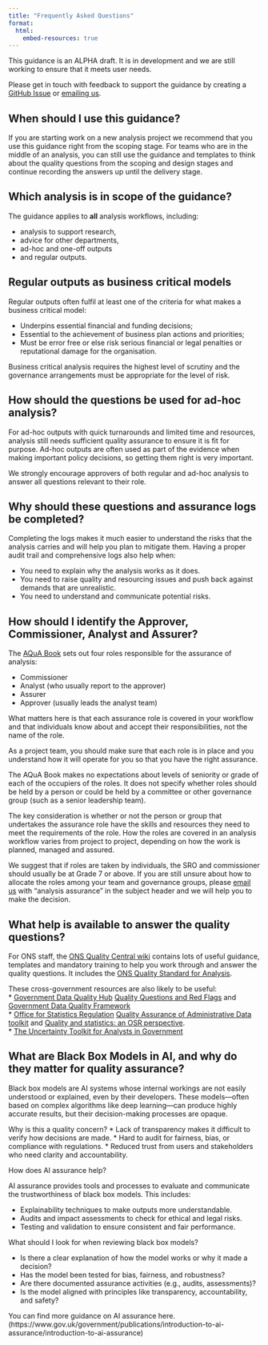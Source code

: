 ```yaml
---
title: "Frequently Asked Questions"
format:
  html:
    embed-resources: true
---
```


::: {.callout-note collapse="false"}
This guidance is an ALPHA draft. It is in development and we are still working to ensure that it meets user needs.

Please get in touch with feedback to support the guidance by creating a [GitHub Issue](https://github.com/best-practice-and-impact/analysis_project_documentation/issues) or [emailing us](mailto:ASAP@ons.gov.uk).
:::

## When should I use this guidance?

If you are starting work on a new analysis project we recommend that you use this guidance right from the scoping stage. For teams who are in the middle of an analysis, you can still use the guidance and templates to think about the quality questions from the scoping and design stages and continue recording the answers up until the delivery stage. 

## Which analysis is in scope of the guidance?

The guidance applies to **all** analysis workflows, including: 

* analysis to support research, 
* advice for other departments, 
* ad-hoc and one-off outputs 
* and regular outputs.  

::: {.callout-note collapse="true"}

## Regular outputs as business critical models

Regular outputs often fulfil at least one of the criteria for what makes a business critical model:    
 
* Underpins essential financial and funding decisions;    
* Essential to the achievement of business plan actions and priorities;    
* Must be error free or else risk serious financial or legal penalties or reputational damage for the organisation.    
    
Business critical analysis requires the highest level of scrutiny and the governance arrangements must be appropriate for the level of risk.  
:::

::: {.callout-note collapse="true"}

## How should the questions be used for ad-hoc analysis?

For ad-hoc outputs with quick turnarounds and limited time and resources, analysis still needs sufficient quality assurance to ensure it is fit for purpose. Ad-hoc outputs are often used as part of the evidence when making important policy decisions, so getting them right is very important.  

We strongly encourage approvers of both regular and ad-hoc analysis to answer all questions relevant to their role. 
:::

::: {.callout-note collapse="true"}

## Why should these questions and assurance logs be completed?
Completing the logs makes it much easier to understand the risks that the analysis carries and will help you plan to mitigate them. Having a proper audit trail and comprehensive logs also help when:

* You need to explain why the analysis works as it does.    
* You need to raise quality and resourcing issues and push back against demands that are unrealistic.    
* You need to understand and communicate potential risks.    
:::

::: {.callout-note collapse="true"}

## How should I identify the Approver, Commissioner, Analyst and Assurer?

The [AQuA Book](https://www.gov.uk/government/publications/the-aqua-book-guidance-on-producing-quality-analysis-for-government) sets out four roles responsible for the assurance of analysis:

* Commissioner       
* Analyst (who usually report to the approver)    
* Assurer    
* Approver (usually leads the analyst team)      

What matters here is that each assurance role is covered in your workflow and that individuals know about and accept their responsibilities, not the name of the role.    

As a project team, you should make sure that each role is in place and you understand how it will operate for you so that you have the right assurance. 

The AQuA Book makes no expectations about levels of seniority or grade of each of the occupiers of the roles. It does not specify whether roles should be held by a person or could be held by a committee or other governance group (such as a senior leadership team). 

The key consideration is whether or not the person or group that undertakes the assurance role have the skills and resources they need to meet the requirements of the role. How the roles are covered in an analysis workflow varies from project to project, depending on how the work is planned, managed and assured. 

We suggest that if roles are taken by individuals, the SRO and commissioner should usually be at Grade 7 or above. If you are still unsure about how to allocate the roles among your team and governance groups, please [email us](mailto:ASAP@ons.gov.uk) with "analysis assurance" in the subject header and we will help you to make the decision. 
:::

::: {.callout-note collapse="true"}

## What help is available to answer the quality questions?

For ONS staff, the [ONS Quality Central wiki](https://officenationalstatistics.sharepoint.com/sites/onswiki/SitePages/Quality-Central.aspx) contains lots of useful guidance, templates and mandatory training to help you work through and answer the quality questions. It includes the [ONS Quality Standard for Analysis](https://officenationalstatistics.sharepoint.com/sites/onswiki/SitePages/Quality_Standards.aspx).    

These cross-government resources are also likely to be useful:    
* [Government Data Quality Hub](https://www.gov.uk/government/organisations/government-data-quality-hub) [Quality Questions and Red Flags](https://dataqualityhub.github.io/resources-for-quality-analysis-external/) and [Government Data Quality Framework](https://www.gov.uk/government/publications/the-government-data-quality-framework)    
* [Office for Statistics Regulation](https://osr.statisticsauthority.gov.uk/) [Quality Assurance of Administrative Data toolkit](https://osr.statisticsauthority.gov.uk/publication/administrative-data-quality-assurance-toolkit/) and [Quality and statistics: an OSR perspective](https://osr.statisticsauthority.gov.uk/publication/quality-and-statistics-an-osr-perspective/).    
* [The Uncertainty Toolkit for Analysts in Government](https://analystsuncertaintytoolkit.github.io/UncertaintyWeb/index.html)
::: 

::: {.callout-note collapse="true"}

## What are Black Box Models in AI, and why do they matter for quality assurance?

Black box models are AI systems whose internal workings are not easily understood or explained, even by their developers. These models—often based on complex algorithms like deep learning—can produce highly accurate results, but their decision-making processes are opaque.

Why is this a quality concern?
* Lack of transparency makes it difficult to verify how decisions are made.
* Hard to audit for fairness, bias, or compliance with regulations.
* Reduced trust from users and stakeholders who need clarity and accountability.

How does AI assurance help?

AI assurance provides tools and processes to evaluate and communicate the trustworthiness of black box models. This includes:

* Explainability techniques to make outputs more understandable.
* Audits and impact assessments to check for ethical and legal risks.
* Testing and validation to ensure consistent and fair performance.

What should I look for when reviewing black box models?

* Is there a clear explanation of how the model works or why it made a decision?
* Has the model been tested for bias, fairness, and robustness?
* Are there documented assurance activities (e.g., audits, assessments)?
* Is the model aligned with principles like transparency, accountability, and safety?

You can find more guidance on AI assurance here. (https://www.gov.uk/government/publications/introduction-to-ai-assurance/introduction-to-ai-assurance)
:::
